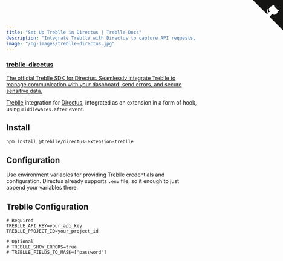 ```yaml
---
title: "Set Up Treblle in Directus | Treblle Docs"
description: "Integrate Treblle with Directus to capture API requests, monitor errors, and enhance security. Follow our step-by-step guide to configure Treblle for real-time insights."
image: "/og-images/treblle-directus.jpg"
---
```


<div class="max-w-full mx-auto shadow-lg rounded-lg overflow-hidden">
  <a href="https://github.com/Treblle/treblle-directus" title="View source on GitHub" aria-label="View source on GitHub" class="relative no-underline">
    <div>
      <svg width="80" height="80" viewBox="0 0 250 250" style="fill:#151513; color:#fff; position: absolute; top: 0; border: 0; right: 0;" aria-hidden="true">
        <path d="M0,0 L115,115 L130,115 L142,142 L250,250 L250,0 Z"></path>
        <path d="M128.3,109.0 C113.8,99.7 119.0,89.6 119.0,89.6 C122.0,82.7 120.5,78.6 120.5,78.6 C119.2,72.0 123.4,76.3 123.4,76.3 C127.3,80.9 125.5,87.3 125.5,87.3 C122.9,97.6 130.6,101.9 134.4,103.2" fill="currentColor" style="transform-origin: 130px 106px;" class="octo-arm"></path>
        <path d="M115.0,115.0 C114.9,115.1 118.7,116.5 119.8,115.4 L133.7,101.6 C136.9,99.2 139.9,98.4 142.2,98.6 C133.8,88.0 127.5,74.4 143.8,58.0 C148.5,53.4 154.0,51.2 159.7,51.0 C160.3,49.4 163.2,43.6 171.4,40.1 C171.4,40.1 176.1,42.5 178.8,56.2 C183.1,58.6 187.2,61.8 190.9,65.4 C194.5,69.0 197.7,73.2 200.1,77.6 C213.8,80.2 216.3,84.9 216.3,84.9 C212.7,93.1 206.9,96.0 205.4,96.6 C205.1,102.4 203.0,107.8 198.3,112.5 C181.9,128.9 168.3,122.5 157.7,114.1 C157.9,116.9 156.7,120.9 152.7,124.9 L141.0,136.5 C139.8,137.7 141.6,141.9 141.8,141.8 Z" fill="currentColor" class="octo-body"></path>
      </svg>
    </div>
    <div class="grid grid-cols-4 gap-4 px-2 py-2">
      <div class="col-span-4">
      	<h3 class="text-xl font-semibold">treblle-directus</h3>
      	<p class="text-sm font-medium">
          The official Treblle SDK for Directus. Seamlessly integrate Treblle to manage communication with your dashboard, send errors, and secure sensitive data.
        </p>
      </div>
    </div>
  </a>
</div>

[Treblle](https://treblle.com/) integration for [Directus](https://directus.io/), integrated as an extension in a form of hook, using `middlewares.after` event.

## Install

```
npm install @treblle/directus-extension-treblle
```

## Configuration

Use environment variables for providing Treblle credentials and configuration. Directus already supports `.env` file, so it enough to just append your variables there.

## Treblle Configuration

```
# Required
TREBLLE_API_KEY=your_api_key
TREBLLE_PROJECT_ID=your_project_id

# Optional
# TREBLLE_SHOW_ERRORS=true
# TREBLLE_FIELDS_TO_MASK=["password"]
```